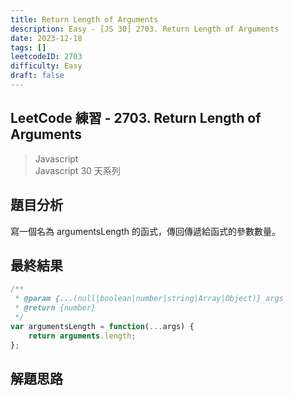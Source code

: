 ```yaml
---
title: Return Length of Arguments
description: Easy - [JS 30] 2703. Return Length of Arguments
date: 2023-12-18
tags: []
leetcodeID: 2703
difficulty: Easy
draft: false
---
```


## LeetCode 練習 - 2703. Return Length of Arguments
> Javascript  
> Javascript 30 天系列

## 題目分析
寫一個名為 argumentsLength 的函式，傳回傳遞給函式的參數數量。

## 最終結果

```js:return-length-of-arguments.js
/**
 * @param {...(null|boolean|number|string|Array|Object)} args
 * @return {number}
 */
var argumentsLength = function(...args) {
    return arguments.length;
};
```

## 解題思路